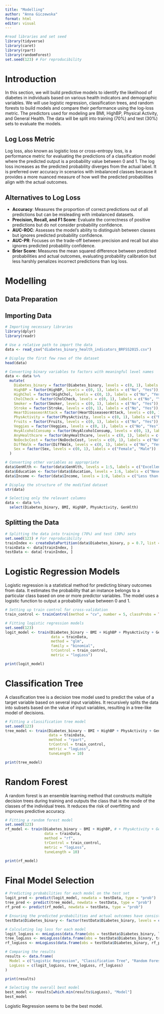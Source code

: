 ```yaml
---
title: "Modelling"
author: "Anna Giczewska"
format: html
editor: visual
---
```


```r
#read libraries and set seed 
library(tidyverse)
library(caret)
library(rpart)
library(randomForest)
set.seed(123) # For reproducibility
```

# Introduction

In this section, we will build predictive models to identify the likelihood of diabetes in individuals based on various health indicators and demographic variables. We will use logistic regression, classification trees, and random forests to build models and compare their performance using the log-loss metric. The predictors used for modeling are BMI, HighBP, Physical Activity, and General Health. The data will be split into training (70%) and test (30%) sets to evaluate the models.

## Log Loss Metric

Log loss, also known as logistic loss or cross-entropy loss, is a performance metric for evaluating the predictions of a classification model where the predicted output is a probability value between 0 and 1. The log loss increases as the predicted probability diverges from the actual label. It is preferred over accuracy in scenarios with imbalanced classes because it provides a more nuanced measure of how well the predicted probabilities align with the actual outcomes.

## Alternatives to Log Loss

-   **Accuracy**: Measures the proportion of correct predictions out of all predictions but can be misleading with imbalanced datasets.
-   **Precision, Recall, and F1 Score**: Evaluate the correctness of positive predictions but do not consider probability confidence.
-   **AUC-ROC**: Assesses the model's ability to distinguish between classes but ignores predicted probability confidence.
-   **AUC-PR**: Focuses on the trade-off between precision and recall but also ignores predicted probability confidence.
-   **Brier Score**: Measures the mean squared difference between predicted probabilities and actual outcomes, evaluating probability calibration but less harshly penalizes incorrect predictions than log loss.

# Modelling

## Data Preparation

## Importing Data

```r
# Importing necessary libraries
library(dplyr)
library(readr)

# Use a relative path to import the data
data <- read_csv("diabetes_binary_health_indicators_BRFSS2015.csv")

# Display the first few rows of the dataset
head(data)

```

```r
# Converting binary variables to factors with meaningful level names
data <- data %>%
  mutate(
    Diabetes_binary = factor(Diabetes_binary, levels = c(0, 1), labels = c("No", "Yes")),
    HighBP = factor(HighBP, levels = c(0, 1), labels = c("No", "Yes")),
    HighChol = factor(HighChol, levels = c(0, 1), labels = c("No", "Yes")),
    CholCheck = factor(CholCheck, levels = c(0, 1), labels = c("No", "Yes")),
    Smoker = factor(Smoker, levels = c(0, 1), labels = c("No", "Yes")),
    Stroke = factor(Stroke, levels = c(0, 1), labels = c("No", "Yes")),
    HeartDiseaseorAttack = factor(HeartDiseaseorAttack, levels = c(0, 1), labels = c("No", "Yes")),
    PhysActivity = factor(PhysActivity, levels = c(0, 1), labels = c("No", "Yes")),
    Fruits = factor(Fruits, levels = c(0, 1), labels = c("No", "Yes")),
    Veggies = factor(Veggies, levels = c(0, 1), labels = c("No", "Yes")),
    HvyAlcoholConsump = factor(HvyAlcoholConsump, levels = c(0, 1), labels = c("No", "Yes")),
    AnyHealthcare = factor(AnyHealthcare, levels = c(0, 1), labels = c("No", "Yes")),
    NoDocbcCost = factor(NoDocbcCost, levels = c(0, 1), labels = c("No", "Yes")),
    DiffWalk = factor(DiffWalk, levels = c(0, 1), labels = c("No", "Yes")),
    Sex = factor(Sex, levels = c(0, 1), labels = c("Female", "Male"))
  )

# Converting other variables as appropriate
data$GenHlth <- factor(data$GenHlth, levels = 1:5, labels = c("Excellent", "Very Good", "Good", "Fair", "Poor"))
data$Education <- factor(data$Education, levels = 1:6, labels = c("Never attended school", "Elementary", "Some High School", "High School Graduate", "Some College", "College Graduate"))
data$Income <- factor(data$Income, levels = 1:8, labels = c("Less than $10,000", "$10,000 to $14,999", "$15,000 to $19,999", "$20,000 to $24,999", "$25,000 to $34,999", "$35,000 to $49,999", "$50,000 to $74,999", "$75,000 or more"))

# Display the structure of the modified dataset
str(data)

```

```r
# Selecting only the relevant columns
data <- data %>%
  select(Diabetes_binary, BMI, HighBP, PhysActivity, GenHlth)
```

## Splitting the Data

```r
# Splitting the data into training (70%) and test (30%) sets
set.seed(123) # For reproducibility
trainIndex <- createDataPartition(data$Diabetes_binary, p = 0.7, list = FALSE, times = 1)
trainData <- data[trainIndex, ]
testData <- data[-trainIndex, ]

```

# Logistic Regression Models

Logistic regression is a statistical method for predicting binary outcomes from data. It estimates the probability that an instance belongs to a particular class based on one or more predictor variables. The model uses a logistic function to output a probability value between 0 and 1.

```r
# Setting up train control for cross-validation
train_control <- trainControl(method = "cv", number = 5, classProbs = TRUE, summaryFunction = mnLogLoss)

# Fitting logistic regression models
set.seed(123)
logit_model <- train(Diabetes_binary ~ BMI + HighBP + PhysActivity + GenHlth, 
                     data = trainData, 
                     method = "glm", 
                     family = "binomial", 
                     trControl = train_control, 
                     metric = "logLoss")

print(logit_model)

```

# Classification Tree

A classification tree is a decision tree model used to predict the value of a target variable based on several input variables. It recursively splits the data into subsets based on the value of input variables, resulting in a tree-like model of decisions.

```r
# Fitting a classification tree model
set.seed(123)
tree_model <- train(Diabetes_binary ~ BMI + HighBP + PhysActivity + GenHlth, 
                    data = trainData, 
                    method = "rpart", 
                    trControl = train_control, 
                    metric = "logLoss", 
                    tuneLength = 10)

print(tree_model)

```

# Random Forest

A random forest is an ensemble learning method that constructs multiple decision trees during training and outputs the class that is the mode of the classes of the individual trees. It reduces the risk of overfitting and improves predictive accuracy.

```r
# Fitting a random forest model
set.seed(123)
rf_model <- train(Diabetes_binary ~ BMI + HighBP, # + PhysActivity + GenHlth, #will simplyfy this model otherwise I can't get this to finish rendering in reasonable time ;/
                  data = trainData, 
                  method = "rf", 
                  trControl = train_control, 
                  metric = "logLoss", 
                  tuneLength = 10)

print(rf_model)

```

# Final Model Selection

```r
# Predicting probabilities for each model on the test set
logit_pred <- predict(logit_model, newdata = testData, type = "prob")
tree_pred <- predict(tree_model, newdata = testData, type = "prob")
rf_pred <- predict(rf_model, newdata = testData, type = "prob")

# Ensuring the predicted probabilities and actual outcomes have consistent levels
testData$Diabetes_binary <- factor(testData$Diabetes_binary, levels = c("No", "Yes"))

# Calculating log loss for each model
logit_logLoss <- mnLogLoss(data.frame(obs = testData$Diabetes_binary, logit_pred), lev = levels(testData$Diabetes_binary))
tree_logLoss <- mnLogLoss(data.frame(obs = testData$Diabetes_binary, tree_pred), lev = levels(testData$Diabetes_binary))
rf_logLoss <- mnLogLoss(data.frame(obs = testData$Diabetes_binary, rf_pred), lev = levels(testData$Diabetes_binary))

# Comparing the results
results <- data.frame(
  Model = c("Logistic Regression", "Classification Tree", "Random Forest"),
  LogLoss = c(logit_logLoss, tree_logLoss, rf_logLoss)
)

print(results)

# Selecting the overall best model
best_model <- results[which.min(results$LogLoss), "Model"]
best_model


```
Logistic Regression seems to be the best model.
